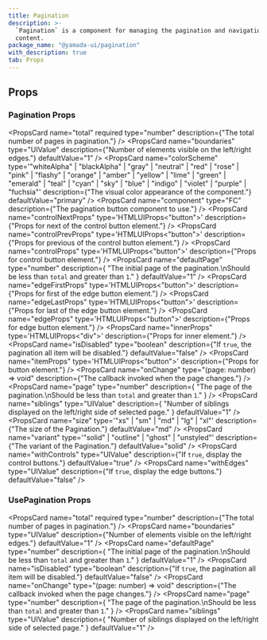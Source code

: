 ```yaml
---
title: Pagination
description: >-
  `Pagination` is a component for managing the pagination and navigation of
  content.
package_name: "@yamada-ui/pagination"
with_description: true
tab: Props
---
```


## Props

### Pagination Props

<PropsCard
  name="total"
  required
  type="number"
  description={"The total number of pages in pagination."}
/>
<PropsCard
  name="boundaries"
  type="UIValue<number>"
  description={"Number of elements visible on the left/right edges."}
  defaultValue="1"
/>
<PropsCard
  name="colorScheme"
  type='"whiteAlpha" | "blackAlpha" | "gray" | "neutral" | "red" | "rose" | "pink" | "flashy" | "orange" | "amber" | "yellow" | "lime" | "green" | "emerald" | "teal" | "cyan" | "sky" | "blue" | "indigo" | "violet" | "purple" | "fuchsia"'
  description={"The visual color appearance of the component."}
  defaultValue="primary"
/>
<PropsCard
  name="component"
  type="FC<PaginationItemProps>"
  description={"The pagination button component to use."}
/>
<PropsCard
  name="controlNextProps"
  type='HTMLUIProps<"button">'
  description={"Props for next of the control button element."}
/>
<PropsCard
  name="controlPrevProps"
  type='HTMLUIProps<"button">'
  description={"Props for previous of the control button element."}
/>
<PropsCard
  name="controlProps"
  type='HTMLUIProps<"button">'
  description={"Props for control button element."}
/>
<PropsCard
  name="defaultPage"
  type="number"
  description={
    "The initial page of the pagination.\nShould be less than `total` and greater than `1`."
  }
  defaultValue="1"
/>
<PropsCard
  name="edgeFirstProps"
  type='HTMLUIProps<"button">'
  description={"Props for first of the edge button element."}
/>
<PropsCard
  name="edgeLastProps"
  type='HTMLUIProps<"button">'
  description={"Props for last of the edge button element."}
/>
<PropsCard
  name="edgeProps"
  type='HTMLUIProps<"button">'
  description={"Props for edge button element."}
/>
<PropsCard
  name="innerProps"
  type='HTMLUIProps<"div">'
  description={"Props for inner element."}
/>
<PropsCard
  name="isDisabled"
  type="boolean"
  description={"If `true`, the pagination all item will be disabled."}
  defaultValue="false"
/>
<PropsCard
  name="itemProps"
  type='HTMLUIProps<"button">'
  description={"Props for button element."}
/>
<PropsCard
  name="onChange"
  type="(page: number) => void"
  description={"The callback invoked when the page changes."}
/>
<PropsCard
  name="page"
  type="number"
  description={
    "The page of the pagination.\nShould be less than `total` and greater than `1`."
  }
/>
<PropsCard
  name="siblings"
  type="UIValue<number>"
  description={
    "Number of siblings displayed on the left/right side of selected page."
  }
  defaultValue="1"
/>
<PropsCard
  name="size"
  type='"xs" | "sm" | "md" | "lg" | "xl"'
  description={"The size of the Pagination."}
  defaultValue="md"
/>
<PropsCard
  name="variant"
  type='"solid" | "outline" | "ghost" | "unstyled"'
  description={"The variant of the Pagination."}
  defaultValue="solid"
/>
<PropsCard
  name="withControls"
  type="UIValue<boolean>"
  description={"If `true`, display the control buttons."}
  defaultValue="true"
/>
<PropsCard
  name="withEdges"
  type="UIValue<boolean>"
  description={"If `true`, display the edge buttons."}
  defaultValue="false"
/>

### UsePagination Props

<PropsCard
  name="total"
  required
  type="number"
  description={"The total number of pages in pagination."}
/>
<PropsCard
  name="boundaries"
  type="UIValue<number>"
  description={"Number of elements visible on the left/right edges."}
  defaultValue="1"
/>
<PropsCard
  name="defaultPage"
  type="number"
  description={
    "The initial page of the pagination.\nShould be less than `total` and greater than `1`."
  }
  defaultValue="1"
/>
<PropsCard
  name="isDisabled"
  type="boolean"
  description={"If `true`, the pagination all item will be disabled."}
  defaultValue="false"
/>
<PropsCard
  name="onChange"
  type="(page: number) => void"
  description={"The callback invoked when the page changes."}
/>
<PropsCard
  name="page"
  type="number"
  description={
    "The page of the pagination.\nShould be less than `total` and greater than `1`."
  }
/>
<PropsCard
  name="siblings"
  type="UIValue<number>"
  description={
    "Number of siblings displayed on the left/right side of selected page."
  }
  defaultValue="1"
/>
